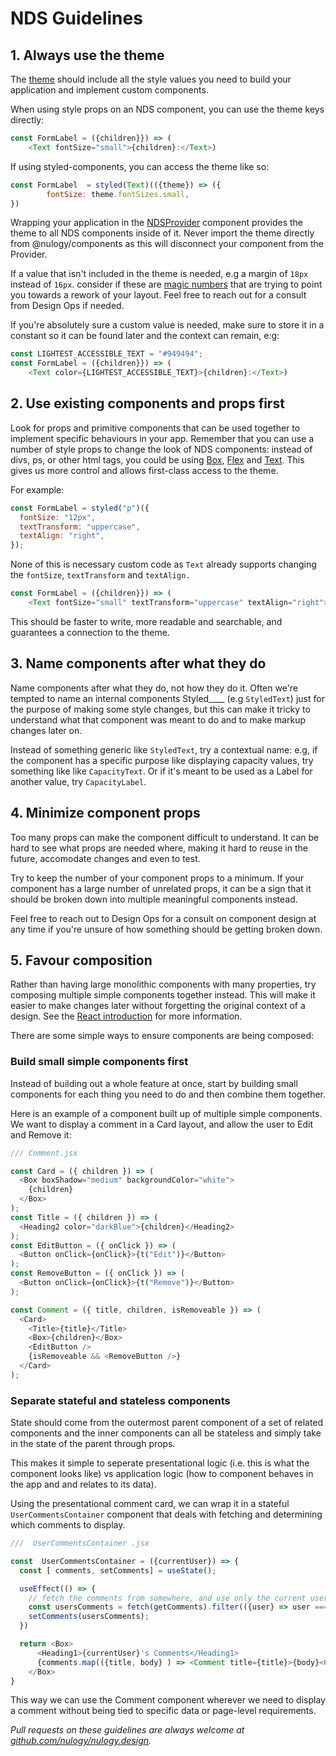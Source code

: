# NDS Guidelines

## 1. Always use the theme

The [theme](/theme) should include all the style values you need to build your application and implement custom components.

When using style props on an NDS component, you can use the theme keys directly:

```javascript
const FormLabel = ({children}}) => (
    <Text fontSize="small">{children}:</Text>)
```

If using styled-components, you can access the theme like so:

```javascript
const FormLabel  = styled(Text)(({theme}) => ({
        fontSize: theme.fontSizes.small,
})
```

Wrapping your application in the [NDSProvider](https://github.com/nulogy/design-system#2-wrap-your-appliction-in-our-theme-provider) component provides the theme to all NDS components inside of it. Never import the theme directly from @nulogy/components as this will disconnect your component from the Provider.

If a value that isn't included in the theme is needed, e.g a margin of `18px` instead of `16px`. consider if these are [magic numbers](https://css-tricks.com/magic-numbers-in-css/) that are trying to point you towards a rework of your layout. Feel free to reach out for a consult from Design Ops if needed.

If you're absolutely sure a custom value is needed, make sure to store it in a constant so it can be found later and the context can remain, e:g:

```javascript
const LIGHTEST_ACCESSIBLE_TEXT = "#949494";
const FormLabel = ({children}}) => (
    <Text color={LIGHTEST_ACCESSIBLE_TEXT}>{children}:</Text>)
```

## 2. Use existing components and props first

Look for props and primitive components that can be used together to implement specific behaviours in your app. Remember that you can use a number of style props to change the look of NDS components: instead of divs, ps, or other html tags, you could be using [Box](/components/box/), [Flex](/components/Flex) and [Text](/components/Text). This gives us more control and allows first-class access to the theme.

For example:

```javascript
const FormLabel = styled("p")({
  fontSize: "12px",
  textTransform: "uppercase",
  textAlign: "right",
});
```

None of this is necessary custom code as `Text` already supports changing the `fontSize`, `textTransform` and `textAlign.`

```javascript
const FormLabel = ({children}}) => (
    <Text fontSize="small" textTransform="uppercase" textAlign="right">{children}:</Text>)
```

This should be faster to write, more readable and searchable, and guarantees a connection to the theme.

## 3. Name components after what they do

Name components after what they do, not how they do it. Often we're tempted to name an internal components Styled\_\_\_\_ (e.g `StyledText`) just for the purpose of making some style changes, but this can make it tricky to understand what that component was meant to do and to make markup changes later on.

Instead of something generic like `StyledText`, try a contextual name: e.g, if the component has a specific purpose like displaying capacity values, try something like like `CapacityText`. Or if it's meant to be used as a Label for another value, try `CapacityLabel`.

## 4. Minimize component props

Too many props can make the component difficult to understand. It can be hard to see what props are needed where, making it hard to reuse in the future, accomodate changes and even to test.

Try to keep the number of your component props to a minimum. If your component has a large number of unrelated props, it can be a sign that it should be broken down into multiple meaningful components instead.

Feel free to reach out to Design Ops for a consult on component design at any time if you're unsure of how something should be getting broken down.

## 5. Favour composition

Rather than having large monolithic components with many properties, try composing multiple simple components together instead. This will make it easier to make changes later without forgetting the original context of a design. See the [React introduction](https://reactjs.org/docs/composition-vs-inheritance.html) for more information.

There are some simple ways to ensure components are being composed:

### Build small simple components first

Instead of building out a whole feature at once, start by building small components for each thing you need to do and then combine them together.

Here is an example of a component built up of multiple simple components. We want to display a comment in a Card layout, and allow the user to Edit and Remove it:

```javascript
/// Comment.jsx

const Card = ({ children }) => (
  <Box boxShadow="medium" backgroundColor="white">
    {children}
  </Box>
);
const Title = ({ children }) => (
  <Heading2 color="darkBlue">{children}</Heading2>
);
const EditButton = ({ onClick }) => (
  <Button onClick={onClick}>{t("Edit")}</Button>
);
const RemoveButton = ({ onClick }) => (
  <Button onClick={onClick}>{t("Remove")}</Button>
);

const Comment = ({ title, children, isRemoveable }) => (
  <Card>
    <Title>{title}</Title>
    <Box>{children}</Box>
    <EditButton />
    {isRemoveable && <RemoveButton />}
  </Card>
);
```

### Separate stateful and stateless components

State should come from the outermost parent component of a set of related components and the inner components can all be stateless and simply take in the state of the parent through props.

This makes it simple to seperate presentational logic (i.e. this is what the component looks like) vs application logic (how to component behaves in the app and and relates to its data).

Using the presentational comment card, we can wrap it in a stateful `UserCommentsContainer` component that deals with fetching and determining which comments to display.

```javascript
///  UserCommentsContainer .jsx

const  UserCommentsContainer = ({currentUser}) => {
  const [ comments, setComments] = useState();

  useEffect(() => {
    // fetch the comments from somewhere, and use only the current users comments.
    const usersComments = fetch(getComments).filter(({user} => user === currentUser);
    setComments(usersComments);
  })

  return <Box>
      <Heading1>{currentUser}'s Comments</Heading1>
      {comments.map(({title, body} ) => <Comment title={title}>{body}<Comment>)}
    </Box>
}
```

This way we can use the Comment component wherever we need to display a comment without being tied to specific data or page-level requirements.

_Pull requests on these guidelines are always welcome at [github.com/nulogy/nulogy.design](https://github.com/nulogy/nulogy.design)._
